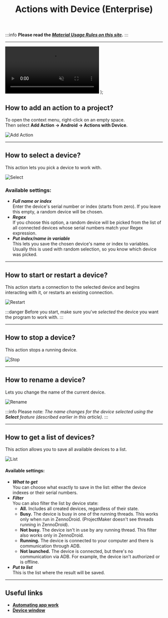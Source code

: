 ﻿---
sidebar_position: 1
title: Actions with Device (Enterprise)
description: How to work with a device via ProjectMaker
---

:::info **Please read the [*Material Usage Rules on this site*](../../Disclaimer).**
:::
_______________________________________________
  <video controls playsInline muted preload="auto" className='docsVideo'>
    <source src={source} type="video/mp4" />
</video>
);   

## How to add an action to a project?  

To open the context menu, right-click on an empty space.  
Then select **Add Action → Android → Actions with Device**.  

![Add Action](../assets/action/action_pic0.png)  
_______________________________________________
## How to select a device?  

This action lets you pick a device to work with.  

![Select](../assets/action/action_pic12.png) 

### Available settings:  
- ***Full name or index***  
Enter the device's serial number or index (starts from zero). If you leave this empty, a random device will be chosen.
- ***Regex***  
If you choose this option, a random device will be picked from the list of all connected devices whose serial numbers match your Regex expression.
- ***Put index/name in variable***  
This lets you save the chosen device's name or index to variables. Usually this is used with random selection, so you know which device was picked.
_______________________________________________
## How to start or restart a device?  
This action starts a connection to the selected device and begins interacting with it, or restarts an existing connection.

![Restart](../assets/action/action_pic10.png) 
  
:::danger Before you start, make sure you've *selected* the device you want the program to work with.
:::
_______________________________________________
## How to stop a device?  
This action stops a running device.   

![Stop](../assets/action/action_pic9.png)   
_______________________________________________
## How to rename a device?  
Lets you change the name of the current device.  

![Rename](../assets/action/action_pic7.png) 

:::info Please note:
*The name changes for the device selected using the **Select** feature (described earlier in this article).*
:::
_______________________________________________
## How to get a list of devices?  

This action allows you to save all available devices to a list.  

![List](../assets/action/action_pic1.png) 
#### Available settings:  
- ***What to get***  
You can choose what exactly to save in the list: either the device indexes or their serial numbers.  
- ***Filter***  
You can also filter the list by device state:  
  - **All.** Includes all created devices, regardless of their state.
  - **Busy.** The device is busy in one of the running threads. This works only when run in ZennoDroid. (ProjectMaker doesn't see threads running in ZennoDroid).
  - **Not busy.** The device isn't in use by any running thread. This filter also works only in ZennoDroid.
  - **Running.** The device is connected to your computer and there is communication through ADB.
  - **Not launched.** The device is connected, but there's no communication via ADB. For example, the device isn't authorized or is offline.
- ***Put to list***  
This is the list where the result will be saved.
_______________________________________________  
## Useful links   
- [**Automating app work**](../../get-started/apps)  
- [**Device window**](../../pm/Interface/DeviceWindow)